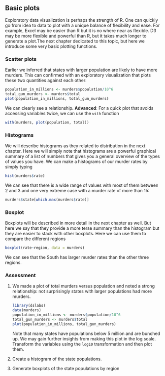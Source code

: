 ## Basic plots

Exploratory data visualization is perhaps the strength of R. One can quickly go from idea to data to plot with a unique balance of flexibility and ease. For example, Excel may be easier than R but it is no where near as flexible. D3 may be more flexible and powerful than R, but it takes much longer to generate a plot.The next chapter dedicated to this topic, but here we introduce some very basic plotting functions.

### Scatter plots

Earlier we inferred that states with larger population are likely to have more murders. This can confirmed with an exploratory visualization that plots these two quantities against each other:

```r
population_in_millions <- murders$population/10^6
total_gun_murders <- murders$total
plot(population_in_millions, total_gun_murders)
```

We can clearly see a relationship.
**Advanced**: For a quick plot that avoids accessing variables twice, we can use the `with` function
```r
with(murders, plot(population, total))
```


### Histograms

We will describe histograms as they related to distribution in the next chapter. Here we will simply note that histograms are a powerful graphical summary of a list of numbers that gives you a general overview of the types of values you have. We can make a histograms of our murder rates by simply typing

```r
hist(murders$rate)
```
We can see that there is a wide range of values with most of them between 2 and 3 and one very extreme case with a murder rate of more than 15:

```r
murders$state[which.max(murders$rate)]
```

### Boxplot

Boxplots will be described in more detail in the next chapter  as well. But here we say that they provide a more terse summary than the histogram but they are easier to stack with other boxplots. Here we can use them to compare the different regions

```r
boxplot(rate~region, data = murders)
```
We can see that the South has larger murder rates than the other three regions.


### Assessment


1. We made a plot of total murders versus population and noted a strong relationship: not surprisingly states with larger populations had more murders.

    ```r
    library(dslabs)
    data(murders)
    population_in_millions <- murders$population/10^6
    total_gun_murders <- murders$total
    plot(population_in_millions, total_gun_murders)
    ```

    Note that many states have populations below 5 million and are bunched up. We may gain further insights from making this plot in the log scale. Transform the variables using the `log10` transformation and then plot them.

  
2. Create a histogram of the state populations.

3. Generate boxplots of the state populations by region

    